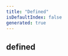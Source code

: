 ```yaml
---
title: "Defined"
isDefaultIndex: false
generated: true
---
```



<!-- This file was generated from the CommandKit source. Do not modify. Instead, re-run the "docgen" script -->


## defined

<GenerationInfo sourceFile="packages/commandkit/src/config/config.ts" sourceLine="7" packageName="commandkit" />



